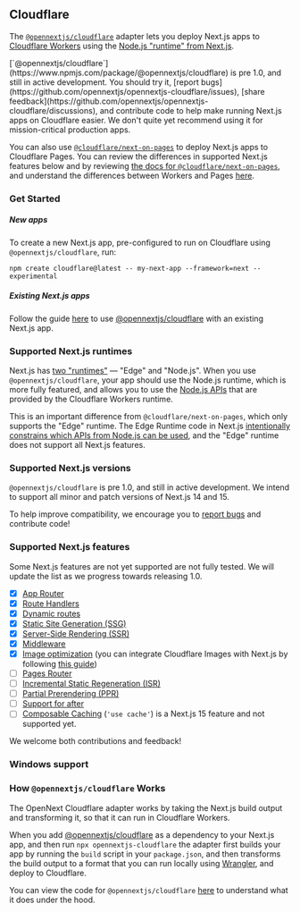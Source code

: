 
## Cloudflare

The [`@opennextjs/cloudflare`](https://www.npmjs.com/package/@opennextjs/cloudflare) adapter lets you deploy Next.js apps to [Cloudflare Workers](https://developers.cloudflare.com/workers) using the [Node.js "runtime" from Next.js](https://nextjs.org/docs/app/building-your-application/rendering/edge-and-nodejs-runtimes).

<Callout>
[`@opennextjs/cloudflare`](https://www.npmjs.com/package/@opennextjs/cloudflare) is pre 1.0, and still in active development. You should try it, [report bugs](https://github.com/opennextjs/opennextjs-cloudflare/issues), [share feedback](https://github.com/opennextjs/opennextjs-cloudflare/discussions), and contribute code to help make running Next.js apps on Cloudflare easier. We don't quite yet recommend using it for mission-critical production apps.

You can also use [`@cloudflare/next-on-pages`](https://www.npmjs.com/package/@cloudflare/next-on-pages) to deploy Next.js apps to Cloudflare Pages. You can review the differences in supported Next.js features below and by reviewing [the docs for `@cloudflare/next-on-pages`](https://developers.cloudflare.com/pages/framework-guides/nextjs/ssr/supported-features/), and understand the differences between Workers and Pages [here](https://developers.cloudflare.com/workers/static-assets/compatibility-matrix/).

</Callout>

### Get Started

##### New apps

To create a new Next.js app, pre-configured to run on Cloudflare using `@opennextjs/cloudflare`, run:

```
npm create cloudflare@latest -- my-next-app --framework=next --experimental
```

##### Existing Next.js apps

Follow the guide [here](/cloudflare/get-started) to use [@opennextjs/cloudflare](https://www.npmjs.com/package/@opennextjs/cloudflare) with an existing Next.js app.

### Supported Next.js runtimes

Next.js has [two "runtimes"](https://nextjs.org/docs/app/building-your-application/rendering/edge-and-nodejs-runtimes) — "Edge" and "Node.js". When you use `@opennextjs/cloudflare`, your app should use the Node.js runtime, which is more fully featured, and allows you to use the [Node.js APIs](https://developers.cloudflare.com/workers/runtime-apis/nodejs/) that are provided by the Cloudflare Workers runtime.

This is an important difference from `@cloudflare/next-on-pages`, which only supports the "Edge" runtime. The Edge Runtime code in Next.js [intentionally constrains which APIs from Node.js can be used](https://github.com/vercel/next.js/blob/canary/packages/next/src/build/webpack/plugins/middleware-plugin.ts#L820), and the "Edge" runtime does not support all Next.js features.

### Supported Next.js versions

`@opennextjs/cloudflare` is pre 1.0, and still in active development. We intend to support all minor and patch versions of Next.js 14 and 15.

To help improve compatibility, we encourage you to [report bugs](https://github.com/opennextjs/opennextjs-cloudflare/issues) and contribute code!

### Supported Next.js features

Some Next.js features are not yet supported are not fully tested.
We will update the list as we progress towards releasing 1.0.

- [x] [App Router](https://nextjs.org/docs/app)
- [x] [Route Handlers](https://nextjs.org/docs/app/building-your-application/routing/route-handlers)
- [x] [Dynamic routes](https://nextjs.org/docs/app/building-your-application/routing/dynamic-routes)
- [x] [Static Site Generation (SSG)](https://nextjs.org/docs/app/building-your-application/rendering/server-components#static-rendering-default)
- [x] [Server-Side Rendering (SSR)](https://nextjs.org/docs/app/building-your-application/rendering/server-components)
- [x] [Middleware](https://nextjs.org/docs/app/building-your-application/routing/middleware)
- [x] [Image optimization](https://nextjs.org/docs/app/building-your-application/optimizing/images) (you can integrate Cloudflare Images with Next.js by following [this guide](https://developers.cloudflare.com/images/transform-images/integrate-with-frameworks/))
- [ ] [Pages Router](https://nextjs.org/docs/pages)
- [ ] [Incremental Static Regeneration (ISR)](https://nextjs.org/docs/app/building-your-application/data-fetching/incremental-static-regeneration)
- [ ] [Partial Prerendering (PPR)](https://nextjs.org/docs/app/building-your-application/rendering/partial-prerendering)
- [ ] [Support for after](https://nextjs.org/blog/next-15-rc#executing-code-after-a-response-with-nextafter-experimental)
- [ ] [Composable Caching](https://nextjs.org/blog/composable-caching) (`'use cache'`) is a Next.js 15 feature and not supported yet.

We welcome both contributions and feedback!

### Windows support

<WindowsSupport />

### How `@opennextjs/cloudflare` Works

The OpenNext Cloudflare adapter works by taking the Next.js build output and transforming it, so that it can run in Cloudflare Workers.

When you add [@opennextjs/cloudflare](https://www.npmjs.com/package/@opennextjs/cloudflare) as a dependency to your Next.js app, and then run `npx opennextjs-cloudflare` the adapter first builds your app by running the `build` script in your `package.json`, and then transforms the build output to a format that you can run locally using [Wrangler](https://developers.cloudflare.com/workers/wrangler/), and deploy to Cloudflare.

You can view the code for `@opennextjs/cloudflare` [here](https://github.com/opennextjs/opennextjs-cloudflare/blob/main/packages/cloudflare/src) to understand what it does under the hood.
